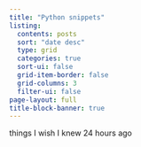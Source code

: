 ```yaml
---
title: "Python snippets"
listing:
  contents: posts
  sort: "date desc"
  type: grid
  categories: true
  sort-ui: false
  grid-item-border: false
  grid-columns: 3
  filter-ui: false
page-layout: full
title-block-banner: true
---
```


things I wish I knew 24 hours ago
